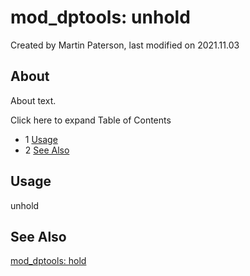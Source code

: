 
# mod_dptools: unhold 

 Created by  Martin Paterson, last modified on 2021.11.03

## About

About text.

Click here to expand Table of Contents

* 1 [Usage](#usage)
* 2 [See Also](#see-also)

## Usage

unhold

## See Also

[mod\_dptools: hold](./61210915.mdx#about)


